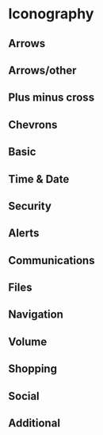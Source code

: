 














<Meta title="Iconography" />

# Iconography

## Arrows

<IconGallery>
  <IconItem name="up">
    <Up />
  </IconItem>
  <IconItem name="right">
    <Right />
  </IconItem>
  <IconItem name="down">
    <Down />
  </IconItem>
  <IconItem name="left">
    <Left />
  </IconItem>
  <IconItem name="top-right">
    <TopRight />
  </IconItem>
  <IconItem name="bottom-right">
    <BottomRight />
  </IconItem>
  <IconItem name="bottom-left">
    <BottomLeft />
  </IconItem>
  <IconItem name="top-left">
    <TopLeft />
  </IconItem>
</IconGallery>

## Arrows/other

<IconGallery>
  <IconItem name="back">
    <Back />
  </IconItem>
  <IconItem name="convert">
    <Convert />
  </IconItem>
  <IconItem name="expand">
    <Expand />
  </IconItem>
  <IconItem name="fluid-horizontal">
    <FluidHorizontal />
  </IconItem>
  <IconItem name="fluid-vertical">
    <FluidVertical />
  </IconItem>
  <IconItem name="forward">
    <Forward />
  </IconItem>
  <IconItem name="horizontal">
    <Horizontal />
  </IconItem>
  <IconItem name="reload">
    <Reload />
  </IconItem>
  <IconItem name="share-arrow">
    <ShareArrow />
  </IconItem>
  <IconItem name="up-down-select">
    <UpDownSelect />
  </IconItem>
  <IconItem name="vertical">
    <Vertical />
  </IconItem>
</IconGallery>

## Plus minus cross

<IconGallery>
  <IconItem name="cross">
    <Cross />
  </IconItem>
  <IconItem name="minus">
    <Minus />
  </IconItem>
  <IconItem name="plus">
    <Plus />
  </IconItem>
</IconGallery>

## Chevrons

<IconGallery>
  <IconItem name="down-chevron">
    <DownChevron />
  </IconItem>
  <IconItem name="left-chevron">
    <LeftChevron />
  </IconItem>
  <IconItem name="right-chevron">
    <RightChevron />
  </IconItem>
  <IconItem name="up-chevron">
    <UpChevron />
  </IconItem>
</IconGallery>

## Basic

<IconGallery>
  <IconItem name="block">
    <Block />
  </IconItem>
  <IconItem name="burger-menu">
    <BurgerMenu />
  </IconItem>
  <IconItem name="check">
    <Check />
  </IconItem>
  <IconItem name="check-round">
    <CheckRound />
  </IconItem>
  <IconItem name="close-round">
    <CloseRound />
  </IconItem>
  <IconItem name="grid">
    <Grid />
  </IconItem>
  <IconItem name="home">
    <Home />
  </IconItem>
  <IconItem name="info">
    <Info />
  </IconItem>
  <IconItem name="list">
    <List />
  </IconItem>
  <IconItem name="login">
    <Login />
  </IconItem>
  <IconItem name="logout">
    <Logout />
  </IconItem>
  <IconItem name="mark">
    <Mark />
  </IconItem>
  <IconItem name="minus-round">
    <MinusRound />
  </IconItem>
  <IconItem name="plus-round">
    <PlusRound />
  </IconItem>
  <IconItem name="profile">
    <Profile />
  </IconItem>
  <IconItem name="search">
    <Search />
  </IconItem>
  <IconItem name="heart/filled">
    <HeartFilled />
  </IconItem>
  <IconItem name="heart/outline">
    <HeartOutline />
  </IconItem>
  <IconItem name="star/filled">
    <StarFilled />
  </IconItem>
  <IconItem name="star/outline">
    <StarOutline />
  </IconItem>
</IconGallery>

## Time & Date

<IconGallery>
  <IconItem name="calendar">
    <Calendar />
  </IconItem>
  <IconItem name="clock">
    <Clock />
  </IconItem>
  <IconItem name="history">
    <History />
  </IconItem>
</IconGallery>

## Security

<IconGallery>
  <IconItem name="closed-eye">
    <ClosedEye />
  </IconItem>
  <IconItem name="eye">
    <Eye />
  </IconItem>
  <IconItem name="lock">
    <Lock />
  </IconItem>
  <IconItem name="shield">
    <Shield />
  </IconItem>
  <IconItem name="unlock">
    <Unlock />
  </IconItem>
</IconGallery>

## Alerts

<IconGallery>
  <IconItem name="alert">
    <Alert />
  </IconItem>
  <IconItem name="alert-octagon">
    <AlertOctagon />
  </IconItem>
  <IconItem name="bell">
    <Bell />
  </IconItem>
  <IconItem name="danger">
    <Danger />
  </IconItem>
</IconGallery>

## Communications

<IconGallery>
  <IconItem name="chat">
    <Chat />
  </IconItem>
  <IconItem name="comment">
    <Comment />
  </IconItem>
  <IconItem name="envelope-opened">
    <EnvelopeOpened />
  </IconItem>
  <IconItem name="iphone">
    <Iphone />
  </IconItem>
  <IconItem name="mail">
    <Mail />
  </IconItem>
  <IconItem name="mention">
    <Mention />
  </IconItem>
</IconGallery>

## Files

<IconGallery>
  <IconItem name="attach">
    <Attach />
  </IconItem>
  <IconItem name="external-link">
    <ExternalLink />
  </IconItem>
  <IconItem name="files">
    <Files />
  </IconItem>
  <IconItem name="layouts">
    <Layouts />
  </IconItem>
  <IconItem name="mic">
    <Mic />
  </IconItem>
  <IconItem name="play">
    <Play />
  </IconItem>
  <IconItem name="share">
    <Share />
  </IconItem>
  <IconItem name="upload">
    <Upload />
  </IconItem>
</IconGallery>

## Navigation

<IconGallery>
  <IconItem name="pin/outline">
    <PinOutline />
  </IconItem>
  <IconItem name="pin/solid">
    <PinSolid />
  </IconItem>
</IconGallery>

## Volume

<IconGallery>
  <IconItem name="no_volume_outline">
    <NoVolumeOutline />
  </IconItem>
  <IconItem name="off">
    <Off />
  </IconItem>
  <IconItem name="on">
    <On />
  </IconItem>
  <IconItem name="outline">
    <Outline />
  </IconItem>
</IconGallery>

## Shopping

<IconGallery>
  <IconItem name="bag">
    <Bag />
  </IconItem>
  <IconItem name="card">
    <Card />
  </IconItem>
  <IconItem name="cart">
    <Cart />
  </IconItem>
  <IconItem name="delete">
    <Delete />
  </IconItem>
  <IconItem name="dislike">
    <Dislike />
  </IconItem>
  <IconItem name="filter-1">
    <Filter1 />
  </IconItem>
  <IconItem name="filter-2">
    <Filter2 />
  </IconItem>
  <IconItem name="hanger">
    <Hanger />
  </IconItem>
  <IconItem name="like">
    <Like />
  </IconItem>
  <IconItem name="wallet">
    <Wallet />
  </IconItem>
</IconGallery>

## Social

<IconGallery>
  <IconItem name="behance">
    <Behance />
  </IconItem>
  <IconItem name="dribbble">
    <Dribbble />
  </IconItem>
  <IconItem name="facebook">
    <Facebook />
  </IconItem>
  <IconItem name="figma">
    <Figma />
  </IconItem>
  <IconItem name="github">
    <Github />
  </IconItem>
  <IconItem name="gitlab">
    <Gitlab />
  </IconItem>
  <IconItem name="google">
    <Google />
  </IconItem>
  <IconItem name="google-hangouts">
    <GoogleHangouts />
  </IconItem>
  <IconItem name="instagram">
    <Instagram />
  </IconItem>
  <IconItem name="instagram-filled">
    <InstagramFilled />
  </IconItem>
  <IconItem name="linked-in">
    <LinkedIn />
  </IconItem>
  <IconItem name="messenger">
    <Messenger />
  </IconItem>
  <IconItem name="odnoklassniki">
    <Odnoklassniki />
  </IconItem>
  <IconItem name="paypal">
    <Paypal />
  </IconItem>
  <IconItem name="pinterest">
    <Pinterest />
  </IconItem>
  <IconItem name="rss">
    <Rss />
  </IconItem>
  <IconItem name="skype">
    <Skype />
  </IconItem>
  <IconItem name="slack">
    <Slack />
  </IconItem>
  <IconItem name="slack-filled">
    <SlackFilled />
  </IconItem>
  <IconItem name="stripe">
    <Stripe />
  </IconItem>
  <IconItem name="telegram">
    <Telegram />
  </IconItem>
  <IconItem name="tumblr">
    <Tumblr />
  </IconItem>
  <IconItem name="twitch">
    <Twitch />
  </IconItem>
  <IconItem name="twitter">
    <Twitter />
  </IconItem>
  <IconItem name="viber">
    <Viber />
  </IconItem>
  <IconItem name="vimeo">
    <Vimeo />
  </IconItem>
  <IconItem name="vkontakte">
    <Vkontakte />
  </IconItem>
  <IconItem name="wechat">
    <Wechat />
  </IconItem>
  <IconItem name="whatsapp">
    <Whatsapp />
  </IconItem>
  <IconItem name="youtube">
    <Youtube />
  </IconItem>
</IconGallery>

## Additional

<IconGallery>
  <IconItem name="ic-call-center">
    <IcCallCenter />
  </IconItem>
  <IconItem name="ic-credit-card">
    <IcCreditCard />
  </IconItem>
  <IconItem name="ic-delivery">
    <IcDelivery />
  </IconItem>
  <IconItem name="ic-shield">
    <IcShield />
  </IconItem>
  <IconItem name="fabric-care/bleach">
    <Bleach />
  </IconItem>
  <IconItem name="fabric-care/dry-clean">
    <DryClean />
  </IconItem>
  <IconItem name="fabric-care/hand-wash">
    <HandWash />
  </IconItem>
  <IconItem name="fabric-care/ironing">
    <Ironing />
  </IconItem>
  <IconItem name="fabric-care/ironing-1">
    <Ironing1 />
  </IconItem>
  <IconItem name="fabric-care/ironing-2">
    <Ironing2 />
  </IconItem>
  <IconItem name="fabric-care/ironing-3">
    <Ironing3 />
  </IconItem>
  <IconItem name="fabric-care/no-bleach">
    <NoBleach />
  </IconItem>
  <IconItem name="fabric-care/no-dry-clean">
    <NoDryClean />
  </IconItem>
  <IconItem name="fabric-care/no-ironing">
    <NoIroning />
  </IconItem>
  <IconItem name="fabric-care/no-tumble-dry">
    <NoTumbleDry />
  </IconItem>
  <IconItem name="fabric-care/no-wash">
    <NoWash />
  </IconItem>
  <IconItem name="fabric-care/tumble-dry">
    <TumbleDry />
  </IconItem>
  <IconItem name="fabric-care/tumble-dry-1">
    <TumbleDry1 />
  </IconItem>
  <IconItem name="fabric-care/tumble-dry-2">
    <TumbleDry2 />
  </IconItem>
  <IconItem name="fabric-care/tumble-dry-3">
    <TumbleDry3 />
  </IconItem>
  <IconItem name="fabric-care/wash">
    <Wash />
  </IconItem>
  <IconItem name="fabric-care/wash-1">
    <Wash1 />
  </IconItem>
  <IconItem name="fabric-care/wash-2">
    <Wash2 />
  </IconItem>
  <IconItem name="fabric-care/wash-3">
    <Wash3 />
  </IconItem>
</IconGallery>
